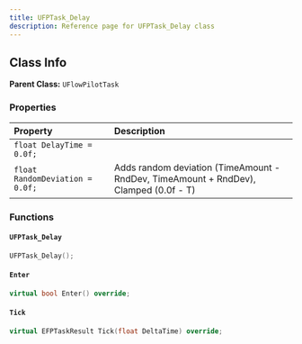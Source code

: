 ```yaml
---
title: UFPTask_Delay
description: Reference page for UFPTask_Delay class
---
```


## Class Info
__Parent Class:__ `UFlowPilotTask`

### Properties

| Property | Description |
| :--- | :--- |
| `float DelayTime = 0.0f;` |  |
| `float RandomDeviation = 0.0f;` | Adds random deviation (TimeAmount - RndDev, TimeAmount + RndDev), Clamped (0.0f - T) |

### Functions

#### `UFPTask_Delay` 

```cpp
UFPTask_Delay();
```

#### `Enter` 

```cpp
virtual bool Enter() override;
```

#### `Tick` 

```cpp
virtual EFPTaskResult Tick(float DeltaTime) override;
```

